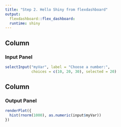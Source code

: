 ---
title: "Step 2. Hello Shiny from flexdashboard"
output: 
  flexdashboard::flex_dashboard:
  runtime: shiny
---

Column {data-width=300}
-------------------------------------

### Input Panel  
    
```{r}
selectInput("myVar", label = "Choose a number:",
            choices = c(10, 20, 30), selected = 20)
```
    
    
Column {data-width=700}  
-------------------------------------
### Output Panel  

```{r}
renderPlot({
  hist(rnorm(1000), as.numeric(input$myVar))
})
```



